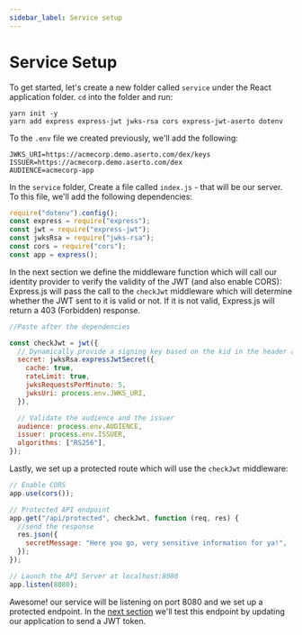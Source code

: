 ```yaml
---
sidebar_label: Service setup
---
```


# Service Setup

To get started, let's create a new folder called `service` under the React application folder. `cd` into the folder and run:

```
yarn init -y
yarn add express express-jwt jwks-rsa cors express-jwt-aserto dotenv
```

To the `.env` file we created previously, we'll add the following:

```
JWKS_URI=https://acmecorp.demo.aserto.com/dex/keys
ISSUER=https://acmecorp.demo.aserto.com/dex
AUDIENCE=acmecorp-app
```

In the `service` folder, Create a file called `index.js` - that will be our server. To this file, we'll add the following dependencies:

```javascript
require("dotenv").config();
const express = require("express");
const jwt = require("express-jwt");
const jwksRsa = require("jwks-rsa");
const cors = require("cors");
const app = express();
```

In the next section we define the middleware function which will call our identity provider to verify the validity of the JWT (and also enable CORS): Express.js will pass the call to the `checkJwt` middleware which will determine whether the JWT sent to it is valid or not. If it is not valid, Express.js will return a 403 (Forbidden) response.

```javascript
//Paste after the dependencies

const checkJwt = jwt({
  // Dynamically provide a signing key based on the kid in the header and the signing keys provided by the JWKS endpoint
  secret: jwksRsa.expressJwtSecret({
    cache: true,
    rateLimit: true,
    jwksRequestsPerMinute: 5,
    jwksUri: process.env.JWKS_URI,
  }),

  // Validate the audience and the issuer
  audience: process.env.AUDIENCE,
  issuer: process.env.ISSUER,
  algorithms: ["RS256"],
});
```

Lastly, we set up a protected route which will use the `checkJwt` middleware:

```javascript
// Enable CORS
app.use(cors());

// Protected API endpoint
app.get("/api/protected", checkJwt, function (req, res) {
  //send the response
  res.json({
    secretMessage: "Here you go, very sensitive information for ya!",
  });
});

// Launch the API Server at localhost:8080
app.listen(8080);
```

Awesome! our service will be listening on port 8080 and we set up a protected endpoint. In the [next section](update-the-application) we'll test this endpoint by updating our application to send a JWT token.
